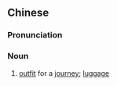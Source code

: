 ==Chinese==
{{zh-forms|s=行装}}

===Pronunciation===
{{zh-pron
|m=xíngzhuāng
|c=hang4 zong1
|mn=qz,xm,zz:hêng-chong
|cat=n
}}

===Noun===
{{zh-noun}}

# [[outfit]] for a [[journey]]; [[luggage]]